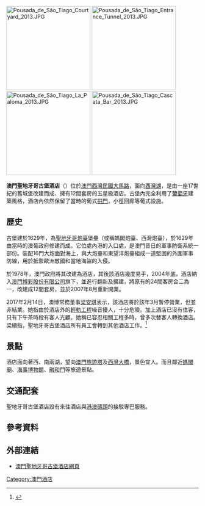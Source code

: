 {{other uses|subject=位于澳門的聖地牙哥古堡及其改造成的酒店|other=其他名為聖地亞哥（或聖地牙哥）堡的建築物|聖地亞哥堡}}
[[File:Pousada_de_São_Tiago_Courtyard_2013.JPG|220px]]
[[File:Pousada_de_São_Tiago_Entrance_Tunnel_2013.JPG|220px]]
[[File:Pousada_de_São_Tiago_La_Paloma_2013.JPG|220px]]
[[File:Pousada_de_São_Tiago_Cascata_Bar_2013.JPG|220px]]

'''澳門聖地牙哥古堡酒店'''（{{Lang-pt|'''Pousada de São Tiago'''}}）位於[[澳門|澳門]][[西灣_(澳門)|西灣]][[民國大馬路|民國大馬路]]，面向[[西灣湖|西灣湖]]，是由一座17世紀的舊城堡改建而成、擁有12間套房的五星級酒店。古堡內完全利用了[[葡萄牙|葡萄牙]]建築風格，酒店內依然保留了當時的葡式[[拱門|拱門]]，小徑回廊等葡式設施。

==歷史==
古堡建於1629年，為[[聖地牙哥炮臺|聖地牙哥炮臺]]堡壘（或稱媽閣炮臺、西灣炮臺），於1629年由當時的澳葡政府修建而成。它位處內港的入口處，是澳門昔日的軍事防衛系統一部份。裝配16門大炮面對海上，與大炮臺和東望洋炮臺組成一道堅固的外圍軍事防線，用於抵禦歐洲敵國和當地海盜的入侵。

於1978年，澳門政府將其改建為酒店，其後該酒店幾度易手，2004年底，酒店納入[[澳門博彩股份有限公司|澳門博彩股份有限公司]]旗下，並進行翻新及擴建，將原有的24間客房合二為一，改建成12間套房，並於2007年8月重新開業。

2017年2月14日，澳博常務董事[[梁安琪_(澳門)|梁安琪]]表示，該酒店將於該年3月暫停營業，但並非結業。她指由於酒店外的[[澳門輕軌|輕軌工程]]噪音擾人，十分危險。加上酒店已沒有住客，只有下午茶時段有客人光顧。她稱已容忍相關工程多時，曾多次替客人轉換酒店。梁續指，聖地牙哥古堡酒店所有員工會轉到其他酒店工作。<ref>{{cite news|url=http://hk.on.cc/hk/bkn/cnt/news/20170214/bkn-20170214164534279-0214_00822_001.html|title=澳門消息：聖地牙哥古堡酒店下月停業|date=2017年2月14日|newspaper=''[[東方日報_(香港)|東方日報 (香港)]]''|accessdate=2017年2月15日|archivedate=2017年2月15日|archiveurl=https://web.archive.org/web/20170215121921/http://hk.on.cc/hk/bkn/cnt/news/20170214/bkn-20170214164534279-0214_00822_001.html|dead-url=no}}</ref>

==景點==
酒店面向著西、南兩湖，望向[[澳門旅遊塔會展娛樂中心|澳門旅遊塔]]及[[西灣大橋|西灣大橋]]，景色宜人。而且鄰近[[媽祖閣|媽閣廟]]、[[海事博物館_(澳門)|海事博物館]]、[[融和門|融和門]]等旅遊景點。

== 交通配套 ==
聖地牙哥古堡酒店設有來往酒店與[[港澳碼頭_(澳門)|港澳碼頭]]的接駁專巴服務。

== 參考資料 ==
{{reflist}}

==外部連結==
*[http://www.saotiago.com.mo 澳門聖地牙哥古堡酒店網頁] {{Wayback|url=http://www.saotiago.com.mo/|date=20200214134152}}

{{澳門酒店}}

[[Category:澳門酒店|Category:澳門酒店]]